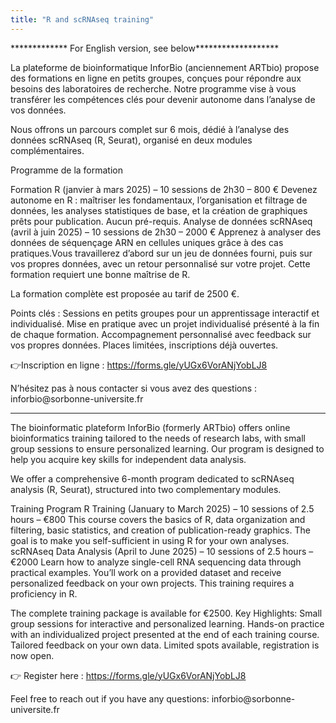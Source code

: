 ```yaml
---
title: "R and scRNAseq training"
---
```


************* For English version, see below*******************


La plateforme de bioinformatique InforBio (anciennement ARTbio) propose des formations en ligne en petits groupes, conçues pour répondre aux besoins des laboratoires de recherche. Notre programme vise à vous transférer les compétences clés pour devenir autonome dans l’analyse de vos données.

Nous offrons un parcours complet sur 6 mois, dédié à l'analyse des données scRNAseq (R, Seurat), organisé en deux modules complémentaires.

Programme de la formation

Formation R (janvier à mars 2025) – 10 sessions de 2h30 – 800 €
Devenez autonome en R : maîtriser les fondamentaux, l’organisation et filtrage de données, les analyses statistiques de base, et la création de graphiques prêts pour publication. Aucun pré-requis.
Analyse de données scRNAseq (avril à juin 2025) – 10 sessions de 2h30 – 2000 €
Apprenez à analyser des données de séquençage ARN en cellules uniques grâce à des cas pratiques.Vous travaillerez d'abord sur un jeu de données fourni, puis sur vos propres données, avec un retour personnalisé sur votre projet. Cette formation requiert une bonne maîtrise de R. 

La formation complète est proposée au tarif de 2500 €.

Points clés :
Sessions en petits groupes pour un apprentissage interactif et individualisé.
Mise en pratique avec un projet individualisé présenté à la fin de chaque formation.
Accompagnement personnalisé avec feedback sur vos propres données.
Places limitées, inscriptions déjà ouvertes.

👉Inscription en ligne : [https://forms.gle/yUGx6VorANjYobLJ8](https://forms.gle/yUGx6VorANjYobLJ8)

N’hésitez pas à nous contacter si vous avez des questions : inforbio@sorbonne-universite.fr


***************************************************************


The bioinformatic plateform InforBio  (formerly ARTbio) offers online bioinformatics training tailored to the needs of research labs, with small group sessions to ensure personalized learning. Our program is designed to help you acquire key skills for independent data analysis.

We offer a comprehensive 6-month program dedicated to scRNAseq analysis (R, Seurat), structured into two complementary modules.

Training Program
R Training (January to March 2025) – 10 sessions of 2.5 hours – €800
This course covers the basics of R, data organization and filtering, basic statistics, and creation of publication-ready graphics. The goal is to make you self-sufficient in using R for your own analyses.
scRNAseq Data Analysis (April to June 2025) – 10 sessions of 2.5 hours – €2000
Learn how to analyze single-cell RNA sequencing data through practical examples. You'll work on a provided dataset and receive personalized feedback on your own projects. This training requires a proficiency in R.

The complete training package is available for €2500.
Key Highlights:
Small group sessions for interactive and personalized learning.
Hands-on practice with an individualized project presented at the end of each training course.
Tailored feedback on your own data.
Limited spots available, registration is now open.

👉 Register here : [https://forms.gle/yUGx6VorANjYobLJ8](https://forms.gle/yUGx6VorANjYobLJ8)


Feel free to reach out if you have any questions:  inforbio@sorbonne-universite.fr